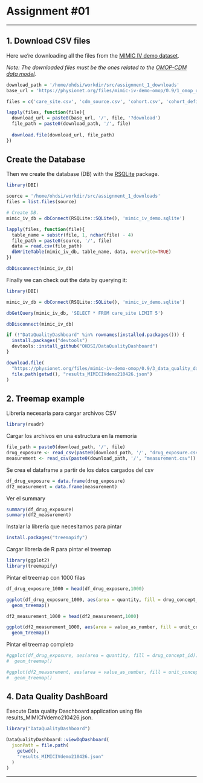 # Assignment #01

---

## 1. Download CSV files

Here we're downloading all the files from the [MIMIC IV demo dataset](https://physionet.org/content/mimic-iv-demo-omop/0.9/1_omop_data_csv/#files-panel).

*Note: The downloaded files must be the ones related to the [OMOP-CDM data model](https://ohdsi.github.io/TheBookOfOhdsi/CommonDataModel.html).*

```r
download_path = '/home/ohdsi/workdir/src/assignment_1_downloads'
base_url = 'https://physionet.org/files/mimic-iv-demo-omop/0.9/1_omop_data_csv'

files = c('care_site.csv', 'cdm_source.csv', 'cohort.csv', 'cohort_definition.csv', 'condition_era.csv', 'condition_occurrence.csv',  'cost.csv', 'device_exposure.csv', 'dose_era.csv', 'drug_era.csv', 'drug_exposure.csv', 'fact_relationship.csv', 'location.csv', 'measurement.csv', 'metadata.csv', 'note.csv', 'note_nlp.csv', 'observation.csv', 'observation_period.csv', 'payer_plan_period.csv', 'person.csv', 'procedure_occurrence.csv', 'provider.csv', 'specimen.csv', 'visit_detail.csv', 'visit_occurrence.csv')

lapply(files, function(file){
  download_url = paste0(base_url, '/', file, '?download')
  file_path = paste0(download_path, '/', file)
  
  download.file(download_url, file_path)
})
```

## Create the Database

Then we create the database (DB) with the [RSQLite](https://cran.r-project.org/web/packages/RSQLite/vignettes/RSQLite.html) package.

```r
library(DBI)

source = '/home/ohdsi/workdir/src/assignment_1_downloads'
files = list.files(source)

# Create DB.
mimic_iv_db = dbConnect(RSQLite::SQLite(), 'mimic_iv_demo.sqlite')

lapply(files, function(file){
  table_name = substr(file, 1, nchar(file) - 4)
  file_path = paste0(source, '/', file)
  data = read.csv(file_path)
  dbWriteTable(mimic_iv_db, table_name, data, overwrite=TRUE)
})

dbDisconnect(mimic_iv_db)
```

Finally we can check out the data by querying it: 

```r
library(DBI)

mimic_iv_db = dbConnect(RSQLite::SQLite(), 'mimic_iv_demo.sqlite')

dbGetQuery(mimic_iv_db, 'SELECT * FROM care_site LIMIT 5')

dbDisconnect(mimic_iv_db)
```


```r
if (!"DataQualityDashboard" %in% rownames(installed.packages())) {
  install.packages("devtools")
  devtools::install_github("OHDSI/DataQualityDashboard")
}

download.file(
  "https://physionet.org/files/mimic-iv-demo-omop/0.9/3_data_quality_dashboard_files/results_MIMICIVdemo210426.json?download", 
  file.path(getwd(), "results_MIMICIVdemo210426.json")
)

```

## 2. Treemap example

Librería necesaria para cargar archivos CSV 
```r
library(readr)  
```

Cargar los archivos en una estructura en la memoria
```r
file_path = paste0(download_path, '/', file)
drug_exposure <- read_csv(paste0(download_path, '/', "drug_exposure.csv"))
measurement <- read_csv(paste0(download_path, '/', "measurement.csv"))
```

Se crea el dataframe a partir de los datos cargados del csv
```r
df_drug_exposure = data.frame(drug_exposure)
df2_measurement = data.frame(measurement)
```
Ver el summary

```r
summary(df_drug_exposure)
summary(df2_measurement)
```

Instalar la librería que necesitamos para pintar
```r
install.packages("treemapify")
```

Cargar librería de R para pintar el treemap 
```r
library(ggplot2)
library(treemapify)
```

Pintar el treemap con 1000 filas
```r
df_drug_exposure_1000 = head(df_drug_exposure,1000)

ggplot(df_drug_exposure_1000, aes(area = quantity, fill = drug_concept_id)) +
  geom_treemap()

df2_measurement_1000 = head(df2_measurement,1000)

ggplot(df2_measurement_1000, aes(area = value_as_number, fill = unit_concept_id)) +
  geom_treemap()
```

Pintar el treemap completo
```r
#ggplot(df_drug_exposure, aes(area = quantity, fill = drug_concept_id)) +
#  geom_treemap()

#ggplot(df2_measurement, aes(area = value_as_number, fill = unit_concept_id)) +
#  geom_treemap()

```

## 4. Data Quality DashBoard

Execute Data quality Daschboard application using file results_MIMICIVdemo210426.json.

```r
library("DataQualityDashboard")

DataQualityDashboard::viewDqDashboard(
  jsonPath = file.path(
    getwd(), 
    "results_MIMICIVdemo210426.json"
  )
)

```
---
